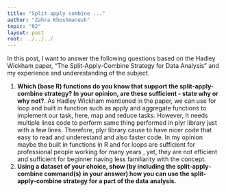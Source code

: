 ```yaml
---
title: "Split apply combine ..."
author: "Zahra Khoshmanesh"
topic: "02"
layout: post
root: ../../../
---
```


In this post, I want to answer the following questions based on the Hadley Wickham paper, "The Split-Apply-Combine Strategy for Data
Analysis" and my experience and underestanding of the subject.

1. **Which (base R) functions do you know that support the split-apply-combine strategy? In your opinion, are these sufficient - state why or why not?**. 
As Hadley Wickham mentioned in the paper, we can use for loop and built in function such as apply and aggregate functions
to implement our task, here, map and reduce tasks. However, It needs multiple lines code to perform same thing performed in plyr library 
just with a few lines.
Therefore, plyr library cause to have nicer code that easy to read and underestand and also faster code. In my opinion maybe 
the built in functions in R and for loops are sufficient for professional people working for many years , yet, they are not efficient 
and sufficient for beginner having less familiarity with the concept.
2. **Using a dataset of your choice, show (by including the split-apply-combine command(s) in your answer) how you can use the split-apply-combine strategy for a part of the data analysis.**





